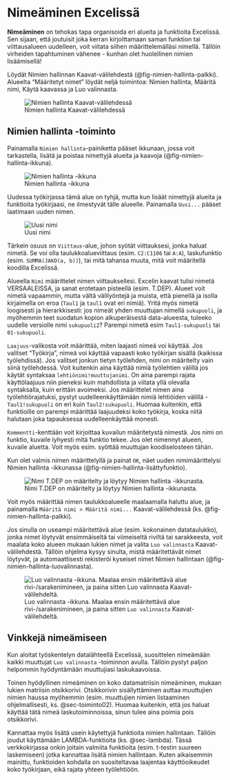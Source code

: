 # Nimeäminen Excelissä {#sec-nimeäminen-excelissä}

**Nimeäminen** on tehokas tapa organisoida eri alueita ja funktioita Excelissä. Sen sijaan, että joutuisit joka kerran kirjoittamaan saman funktion tai viittausalueen uudelleen, voit viitata siihen määrittelemälläsi nimellä. Tällöin virheiden tapahtuminen vähenee - kunhan olet huolellinen nimien lisäämisellä!

Löydät Nimien hallinnan Kaavat-välilehdestä (@fig-nimien-hallinta-palkki). Alueelta "Määritetyt nimet" löydät neljä toimintoa: Nimien hallinta, Määritä nimi, Käytä kaavassa ja Luo valinnasta.

![Nimien hallinta Kaavat-välilehdessä](pics/nimien_hallinta/nimien_hallinta_palkki.PNG){#fig-nimien-hallinta-palkki fig-alt="Kuvakaappaus Nimien hallinta -alueesta Kaavat-välilehdessä Excelissä."}

## Nimien hallinta -toiminto {#sec-nimien-hallinta--toiminto}

Painamalla `Nimien hallinta`-painiketta pääset ikkunaan, jossa voit tarkastella, lisätä ja poistaa nimettyjä alueita ja kaavoja (@fig-nimien-hallinta-ikkuna).

![Nimien hallinta -ikkuna](pics/nimien_hallinta/nimien_hallinta_ikkuna.png){#fig-nimien-hallinta-ikkuna fig-alt="Kuvakaappaus Nimien hallinta -ikkunasta Excelissä. Alue on tyhjä."}

Uudessa työkirjassa tämä alue on tyhjä, mutta kun lisäät nimettyjä alueita ja funktioita työkirjaasi, ne ilmestyvät tälle alueelle. Painamalla `Uusi...` pääset laatimaan uuden nimen.

![Uusi nimi](pics/nimien_hallinta/nimien_hallinta_lisää.png){#fig-nimien-hallinta-lisää fig-alt="Kuvakaappaus Uusi nimi -ikkunasta nimien hallinnasta Excelissä. Ikkunassa on lisätty funktio T.DEP, jonka kommentti kertoo sen olevan parittaisen t-testin kaava. Viittauskaavaa ei näe kokonaan kuvassa."}

Tärkein osuus on `Viittaus`-alue, johon syötät viittauksesi, jonka haluat nimetä. Se voi olla taulukkoalueviittaus (esim. `C2:C1106` tai `A:A`), laskufunktio (esim. `SUMMA(JAKO(a, b))`), tai mitä tahansa muuta, mitä voit määritellä koodilla Excelissä.

Alueella `Nimi` määrittelet nimen viittauksellesi. Excelin kaavat tulisi nimetä VERSAALEISSA, ja sanat erotetaan pisteellä (esim. T.DEP). Alueet voit nimetä vapaammin, mutta vältä välilyöntejä ja muista, että pienellä ja isolla kirjaimella on eroa (`Taul1` ja `taul1` ovat eri nimiä). Yritä myös nimetä loogisesti ja hierarkkisesti: jos nimeät yhden muuttujan nimellä `sukupuoli`, ja myöhemmin teet suodatun kopion alkuperäisestä data-alueesta, tuleeko uudelle versiolle nimi `sukupuoli2`? Parempi nimetä esim `Taul1-sukupuoli` tai `01-sukupuoli`.

`Laajuus`-valikosta voit määrittää, miten laajasti nimeä voi käyttää. Jos valitset "Työkirja", nimeä voi käyttää vapaasti koko työkirjan sisällä (kaikissa työlehdissä). Jos valitset jonkun tietyn työlehden, nimi on määritelty vain siinä työlehdessä. Voit kuitenkin aina käyttää nimiä työlehtien välillä jos käytät syntaksaa `lehtiönimi!muuttujanimi`. On aina parempi rajata käyttölaajuus niin pieneksi kuin mahdollista ja viitata yllä olevalla syntaksalla, kuin erittäin avoimeksi. Jos määrittelet nimen aina työlehtiörajatuksi, pystyt uudelleenkäyttämään nimiä lehtiöiden välillä - `Taul1!sukupuoli` on eri kuin `Taul2!sukupuoli`. Huomaa kuitenkin, että funktioille on parempi määrittää laajuudeksi koko työkirja, koska niitä halutaan joka tapauksessa uudelleenkäyttää monesti.

`Kommentti`-kenttään voit kirjoittaa kuvailun määritetystä nimestä. Jos nimi on funktio, kuvaile lyhyesti mitä funktio tekee. Jos olet nimennyt alueen, kuvaile aluetta. Voit myös esim. syöttää muuttujan koodiselosteen tähän.

Kun olet valmis nimen määrittelyllä ja painat `OK`, näet uuden nimimäärittelysi Nimien hallinta -ikkunassa (@fig-nimien-hallinta-lisättyfunktio).

![Nimi T.DEP on määritelty ja löytyy Nimien hallinta -ikkunasta.](pics/nimien_hallinta/nimien_hallinta_lisättyfunktio.png){#fig-nimien-hallinta-lisättyfunktio fig-alt="Rajattu kuvakaappaus Nimien hallinta -ikkunasta. Alueella on yksi määritetty nimi, nimeltä T.DEP. Nimi viittaa LAMBDA-funktioon, jota ei nähdä kokonaisuudessaan, ja kommentti kertoo sen olevan parittaisen t-testin kaava jonka laajuus on koko työkirja."}

Voit myös määrittää nimen taulukkoalueelle maalaamalla haluttu alue, ja painamalla `Määritä nimi > Määritä nimi...` Kaavat-välilehdessä (ks. @fig-nimien-hallinta-palkki).

Jos sinulla on useampi määritettävä alue (esim. kokonainen datataulukko), jonka nimet löytyvät ensimmäiseltä tai viimeiseltä riviltä tai sarakkeesta, voit maalata koko alueen mukaan lukien nimet ja valita `Luo valinnasta` Kaavat-välilehdestä. Tällöin ohjelma kysyy sinulta, mistä määritettävät nimet löytyvät, ja automaattisesti rekisteröi kyseiset nimet Nimien hallintaan (@fig-nimien-hallinta-luovalinnasta).

![Luo valinnasta -ikkuna. Maalaa ensin määritettävä alue rivi-/sarakenimineen, ja paina sitten `Luo valinnasta` Kaavat-välilehdeltä.](pics/nimien_hallinta/nimien_hallinta_luovalinnasta.png){#fig-nimien-hallinta-luovalinnasta fig-alt="Kuvakaappaus Nimien luominen valinnasta -ikkunasta."}

## Vinkkejä nimeämiseen {#sec-vinkkejä-nimeämiseen}

Kun aloitat työskentelyn datalähteellä Excelissä, suosittelen nimeämään kaikki muuttujat `Luo valinnasta` -toiminnon avulla. Tällöin pystyt paljon helpommin hyödyntämään muuttujiasi laskukaavoissa.

Toinen hyödyllinen nimeäminen on koko datamatriisin nimeäminen, mukaan lukien matriisin otsikkorivi. Otsikkorivin sisällyttäminen auttaa muuttujien nimien haussa myöhemmin (esim. muuttujien nimien listaaminen ohjelmallisesti, ks. @sec-toiminto02). Huomaa kuitenkin, että jos haluat käyttää tätä nimeä laskutoiminnoissa, sinun tulee aina poimia pois otsikkorivi.

Kannattaa myös lisätä usein käytettyjä funktioita nimien hallintaan. Tällöin joudut käyttämään LAMBDA-funktioita (ks. @sec-lambda). Tässä verkkokirjassa onkin joitain valmiita funktioita (esim. t-testin suureen laskemiseen) jotka kannattaa lisätä nimien hallintaan. Kuten aikaisemmin mainittu, funktioiden kohdalla on suositeltavaa laajentaa käyttöoikeudet koko työkirjaan, eikä rajata yhteen työlehtiöön.
